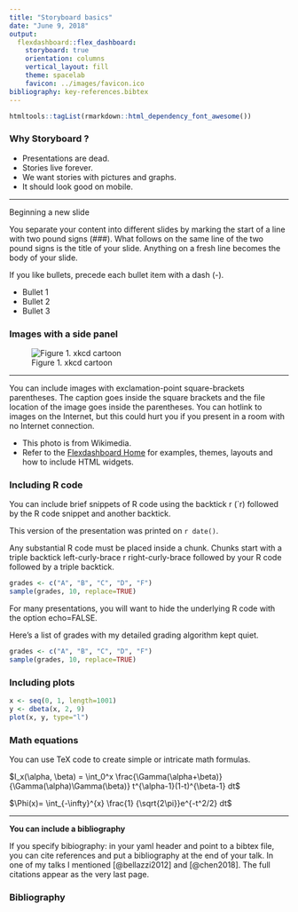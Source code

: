 ```yaml
---
title: "Storyboard basics"
date: "June 9, 2018"
output: 
  flexdashboard::flex_dashboard:
    storyboard: true
    orientation: columns
    vertical_layout: fill
    theme: spacelab
    favicon: ../images/favicon.ico
bibliography: key-references.bibtex
---
```

```r
htmltools::tagList(rmarkdown::html_dependency_font_awesome())
```

### Why **Storyboard <i class="fa fa-book"></i>**?

- Presentations are dead.
- Stories live forever.
- We want stories with pictures and graphs.
- It should look good on mobile.

***

Beginning a new slide

You separate your content into different slides by marking the start of a line with two pound signs (###). What follows on the same line of the two pound signs is the title of your slide. Anything on a fresh line becomes the body of your slide.

If you like bullets, precede each bullet item with a dash (-).

- Bullet 1
- Bullet 2
- Bullet 3

### **Images <i class="fa fa-picture-o"></i>** with a side panel

![Figure 1. xkcd cartoon](../images/scientific_paper_graph_quality.png)

***

You can include images with exclamation-point square-brackets parentheses. The caption goes inside the square brackets and the file location of the image goes inside the parentheses. You can hotlink to images on the Internet, but this could hurt you if you present in a room with no Internet connection.

- This photo is from Wikimedia.
- Refer to the [Flexdashboard Home](https://rmarkdown.rstudio.com/flexdashboard/index.html) for examples, themes, layouts and how to include HTML widgets.

### Including R **code <i class="fa fa-code"></i>**

You can include brief snippets of R code using the backtick r (`r) followed by the R code snippet and another backtick.

This version of the presentation was printed on `r date()`.

Any substantial R code must be placed inside a chunk. Chunks start with a triple backtick left-curly-brace r right-curly-brace followed by your R code followed by a triple backtick.

```r
grades <- c("A", "B", "C", "D", "F")
sample(grades, 10, replace=TRUE)
```

For many presentations, you will want to hide the underlying R code with the option echo=FALSE.

Here's a list of grades with my detailed grading algorithm kept quiet.

```r
grades <- c("A", "B", "C", "D", "F")
sample(grades, 10, replace=TRUE)
```

### Including **plots <i class="fa fa-area-chart"></i>**

```r
x <- seq(0, 1, length=1001)
y <- dbeta(x, 2, 9)
plot(x, y, type="l")
```

### Math equations

You can use TeX code to create simple or intricate math formulas.

$I_x(\alpha, \beta) = \int_0^x \frac{\Gamma(\alpha+\beta)} {\Gamma(\alpha)\Gamma(\beta)} t^{\alpha-1}(1-t)^{\beta-1} dt$

$\Phi(x)= \int_{-\infty}^{x} \frac{1} {\sqrt{2\pi}}e^{-t^2/2} dt$

***

**You can include a bibliography**

If you specify bibiography: in your yaml header and point to a bibtex file, you can cite references and put a bibliography at the end of your talk. In one of my talks I mentioned [@bellazzi2012] and [@chen2018]. The full citations appear as the very last page.

### Bibliography